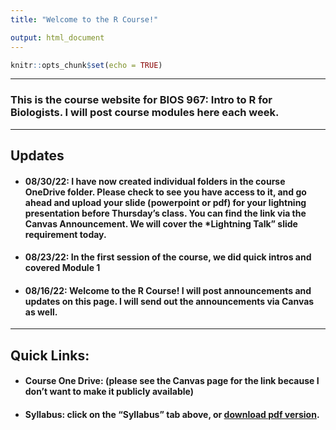 ```yaml
---
title: "Welcome to the R Course!"

output: html_document
---
```


```r
knitr::opts_chunk$set(echo = TRUE)
```


---

### This is the course website for **BIOS 967: Intro to R for Biologists**. I will post course modules here each week.

---

## Updates

* #### 08/30/22: I have now created individual folders in the course OneDrive folder. Please check to see you have access to it, and go ahead and upload your slide (powerpoint or pdf) for your lightning presentation before Thursday's class. You can find the link via the Canvas Announcement. We will cover the *Lightning Talk" slide requirement today. 

* #### 08/23/22: In the first session of the course, we did quick intros and covered Module 1

* #### 08/16/22: **Welcome to the R Course!** I will post announcements and updates on this page. I will send out the announcements via Canvas as well.


---

## Quick Links:

- #### Course One Drive: (please see the Canvas page for the link because I don't want to make it publicly available)

- #### Syllabus: click on the "Syllabus" tab above, or [download pdf version](pdfs/syllabus.pdf).
